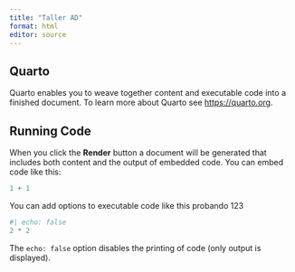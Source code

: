 ```yaml
---
title: "Taller AD"
format: html
editor: source
---
```


## Quarto

Quarto enables you to weave together content and executable code into a finished document. To learn more about Quarto see <https://quarto.org>.

## Running Code

When you click the **Render** button a document will be generated that includes both content and the output of embedded code. You can embed code like this:

```r
1 + 1
```

You can add options to executable code like this
probando
123
```r
#| echo: false
2 * 2
```

The `echo: false` option disables the printing of code (only output is displayed).
